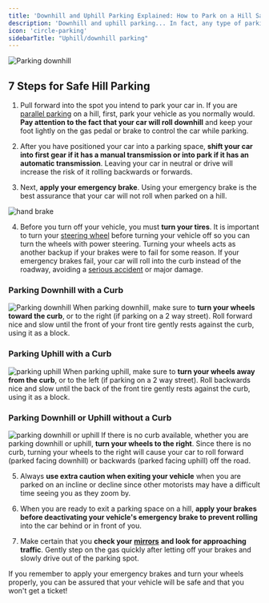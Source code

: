 ```yaml
---
title: 'Downhill and Uphill Parking Explained: How to Park on a Hill Safely'
description: 'Downhill and uphill parking... In fact, any type of parking on a hill takes special considerations compared to parking on a level surface. Making sure you know how to park on a hill safely will help build your driving confidence and ensure you don’t get any parking tickets for uncurbed wheels.'
icon: 'circle-parking'
sidebarTitle: "Uphill/downhill parking"
---
```


![Parking downhill](https://driving-tests.org/wp-content/uploads/2019/05/parking-downhill.png)

## 7 Steps for Safe Hill Parking

1. Pull forward into the spot you intend to park your car in. If you are [parallel parking](https://driving-tests.org/beginner-drivers/how-to-parallel-park/) on a hill, first, park your vehicle as you normally would. **Pay attention to the fact that your car will roll downhill** and keep your foot lightly on the gas pedal or brake to control the car while parking.
    
2. After you have positioned your car into a parking space, **shift your car into first gear if it has a manual transmission or into park if it has an automatic transmission**. Leaving your car in neutral or drive will increase the risk of it rolling backwards or forwards.
    
3. Next, **apply your emergency brake**.
Using your emergency brake is the best assurance that your car will not roll when parked on a hill.
    
![hand brake](https://driving-tests.org/wp-content/uploads/2021/05/hand-brake-us.jpg)

4. Before you turn off your vehicle, you must **turn your tires**. It is important to turn your [steering wheel](https://driving-tests.org/beginner-drivers/how-to-hold-a-steering-wheel/) before turning your vehicle off so you can turn the wheels with power steering. Turning your wheels acts as another backup if your brakes were to fail for some reason. If your emergency brakes fail, your car will roll into the curb instead of the roadway, avoiding a [serious accident](https://driving-tests.org/beginner-drivers/after-the-crash-hiring-an-auto-accident-attorney/) or major damage.
    
### Parking Downhill with a Curb
![Parking downhill](https://driving-tests.org/wp-content/uploads/2019/05/parking-downhill.png)
When parking downhill, make sure to **turn your wheels toward the curb**, or to the right (if parking on a 2 way street). Roll forward nice and slow until the front of your front tire gently rests against the curb, using it as a block.
    
### Parking Uphill with a Curb
![parking uphill](https://driving-tests.org/wp-content/uploads/2019/05/parking-uphill.png)
When parking uphill, make sure to **turn your wheels away from the curb**, or to the left (if parking on a 2 way street). Roll backwards nice and slow until the back of the front tire gently rests against the curb, using it as a block.
    
### Parking Downhill or Uphill without a Curb
![parking downhill or uphill](https://driving-tests.org/wp-content/uploads/2019/05/parking-without-curb.png)
If there is no curb available, whether you are parking downhill or uphill, **turn your wheels to the right**. Since there is no curb, turning your wheels to the right will cause your car to roll forward (parked facing downhill) or backwards (parked facing uphill) off the road.
    
5. Always **use extra caution when exiting your vehicle** when you are parked on an incline or decline since other motorists may have a difficult time seeing you as they zoom by.
    
6. When you are ready to exit a parking space on a hill, **apply your brakes before deactivating your vehicle's emergency brake to prevent rolling** into the car behind or in front of you.
    
7. Make certain that you **check your** [**mirrors**](https://driving-tests.org/beginner-drivers/mirrors-how-to-adjust/) **and look for approaching traffic**. Gently step on the gas quickly after letting off your brakes and slowly drive out of the parking spot.
    
If you remember to apply your emergency brakes and turn your wheels properly, you can be assured that your vehicle will be safe and that you won't get a ticket!
